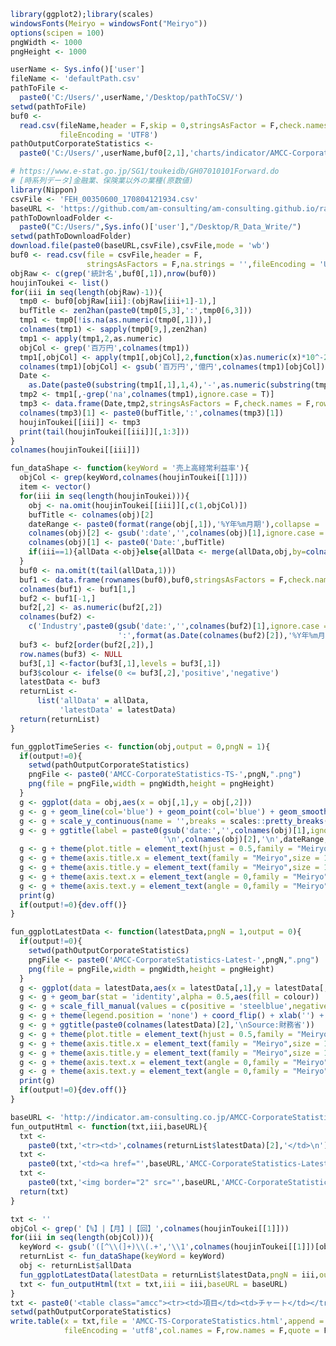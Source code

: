 ```r
library(ggplot2);library(scales)
windowsFonts(Meiryo = windowsFont("Meiryo"))
options(scipen = 100)
pngWidth <- 1000
pngHeight <- 1000
```

```r
userName <- Sys.info()['user']
fileName <- 'defaultPath.csv'
pathToFile <-
  paste0('C:/Users/',userName,'/Desktop/pathToCSV/')
setwd(pathToFile)
buf0 <-
  read.csv(fileName,header = F,skip = 0,stringsAsFactor = F,check.names = F,
           fileEncoding = 'UTF8')
pathOutputCorporateStatistics <-
  paste0('C:/Users/',userName,buf0[2,1],'charts/indicator/AMCC-CorporateStatistics/')
```

```r
# https://www.e-stat.go.jp/SG1/toukeidb/GH07010101Forward.do
# [時系列データ]金融業、保険業以外の業種(原数値)
library(Nippon)
csvFile <- 'FEH_00350600_170804121934.csv'
baseURL <- 'https://github.com/am-consulting/am-consulting.github.io/raw/master/csv/csvData/TSdata/'
pathToDownloadFolder <-
  paste0("C:/Users/",Sys.info()['user'],"/Desktop/R_Data_Write/")
setwd(pathToDownloadFolder)
download.file(paste0(baseURL,csvFile),csvFile,mode = 'wb')
buf0 <- read.csv(file = csvFile,header = F,
                 stringsAsFactors = F,na.strings = '',fileEncoding = 'UTF8')
objRaw <- c(grep('統計名',buf0[,1]),nrow(buf0))
houjinToukei <- list()
for(iii in seq(length(objRaw)-1)){
  tmp0 <- buf0[objRaw[iii]:(objRaw[iii+1]-1),]
  bufTitle <- zen2han(paste0(tmp0[5,3],':',tmp0[6,3]))
  tmp1 <- tmp0[!is.na(as.numeric(tmp0[,1])),]
  colnames(tmp1) <- sapply(tmp0[9,],zen2han)
  tmp1 <- apply(tmp1,2,as.numeric)
  objCol <- grep('百万円',colnames(tmp1))
  tmp1[,objCol] <- apply(tmp1[,objCol],2,function(x)as.numeric(x)*10^-2)
  colnames(tmp1)[objCol] <- gsub('百万円','億円',colnames(tmp1)[objCol])
  Date <-
    as.Date(paste0(substring(tmp1[,1],1,4),'-',as.numeric(substring(tmp1[,1],5,5))*3,'-1'))
  tmp2 <- tmp1[,-grep('na',colnames(tmp1),ignore.case = T)]
  tmp3 <- data.frame(Date,tmp2,stringsAsFactors = F,check.names = F,row.names = NULL)
  colnames(tmp3)[1] <- paste0(bufTitle,':',colnames(tmp3)[1]) 
  houjinToukei[[iii]] <- tmp3
  print(tail(houjinToukei[[iii]][,1:3]))
}
colnames(houjinToukei[[iii]])
```

```r
fun_dataShape <- function(keyWord = '売上高経常利益率'){
  objCol <- grep(keyWord,colnames(houjinToukei[[1]]))
  item <- vector()  
  for(iii in seq(length(houjinToukei))){
    obj <- na.omit(houjinToukei[[iii]][,c(1,objCol)])
    bufTitle <- colnames(obj)[2]
    dateRange <- paste0(format(range(obj[,1]),'%Y年%m月期'),collapse = '~')
    colnames(obj)[2] <- gsub(':date','',colnames(obj)[1],ignore.case = T)
    colnames(obj)[1] <- paste0('Date:',bufTitle)
    if(iii==1){allData <-obj}else{allData <- merge(allData,obj,by=colnames(obj)[1],all=T)}
  }
  buf0 <- na.omit(t(tail(allData,1)))
  buf1 <- data.frame(rownames(buf0),buf0,stringsAsFactors = F,check.names = F,row.names = NULL)
  colnames(buf1) <- buf1[1,]
  buf2 <- buf1[-1,]
  buf2[,2] <- as.numeric(buf2[,2])
  colnames(buf2) <- 
    c('Industry',paste0(gsub('date:','',colnames(buf2)[1],ignore.case = T),
                        ':',format(as.Date(colnames(buf2)[2]),'%Y年%m月期')))
  buf3 <- buf2[order(buf2[,2]),]
  row.names(buf3) <- NULL
  buf3[,1] <-factor(buf3[,1],levels = buf3[,1])
  buf3$colour <- ifelse(0 <= buf3[,2],'positive','negative')
  latestData <- buf3
  returnList <-
      list('allData' = allData,
           'latestData' = latestData)
  return(returnList)
}
```

```r
fun_ggplotTimeSeries <- function(obj,output = 0,pngN = 1){
  if(output!=0){
    setwd(pathOutputCorporateStatistics)
    pngFile <- paste0('AMCC-CorporateStatistics-TS-',pngN,".png")
    png(file = pngFile,width = pngWidth,height = pngHeight)
  }
  g <- ggplot(data = obj,aes(x = obj[,1],y = obj[,2]))
  g <- g + geom_line(col='blue') + geom_point(col='blue') + geom_smooth(col='red') + xlab('')
  g <- g + scale_y_continuous(name = '',breaks = scales::pretty_breaks(10),sec.axis = dup_axis())
  g <- g + ggtitle(label = paste0(gsub('date:','',colnames(obj)[1],ignore.case = T),
                                  '\n',colnames(obj)[2],'\n',dateRange,'\nSource:財務省'))
  g <- g + theme(plot.title = element_text(hjust = 0.5,family = "Meiryo",size = 20))
  g <- g + theme(axis.title.x = element_text(family = "Meiryo",size = 16))
  g <- g + theme(axis.title.y = element_text(family = "Meiryo",size = 16))
  g <- g + theme(axis.text.x = element_text(angle = 0,family = "Meiryo",size = 16,vjust = 0.5))
  g <- g + theme(axis.text.y = element_text(angle = 0,family = "Meiryo",size = 16))
  print(g)
  if(output!=0){dev.off()}
}  
```

```r
fun_ggplotLatestData <- function(latestData,pngN = 1,output = 0){
  if(output!=0){
    setwd(pathOutputCorporateStatistics)
    pngFile <- paste0('AMCC-CorporateStatistics-Latest-',pngN,".png")
    png(file = pngFile,width = pngWidth,height = pngHeight)
  }
  g <- ggplot(data = latestData,aes(x = latestData[,1],y = latestData[,2]))
  g <- g + geom_bar(stat = 'identity',alpha = 0.5,aes(fill = colour))
  g <- g + scale_fill_manual(values = c(positive = 'steelblue',negative = 'firebrick1'))
  g <- g + theme(legend.position = 'none') + coord_flip() + xlab('') + ylab('')
  g <- g + ggtitle(paste0(colnames(latestData)[2],'\nSource:財務省'))
  g <- g + theme(plot.title = element_text(hjust = 0.5,family = "Meiryo",size = 20))
  g <- g + theme(axis.title.x = element_text(family = "Meiryo",size = 16))
  g <- g + theme(axis.title.y = element_text(family = "Meiryo",size = 16))
  g <- g + theme(axis.text.x = element_text(angle = 0,family = "Meiryo",size = 16,vjust = 0.5))
  g <- g + theme(axis.text.y = element_text(angle = 0,family = "Meiryo",size = 16))
  print(g)
  if(output!=0){dev.off()}
}
```

```r
baseURL <- 'http://indicator.am-consulting.co.jp/AMCC-CorporateStatistics/'
fun_outputHtml <- function(txt,iii,baseURL){
  txt <-
    paste0(txt,'<tr><td>',colnames(returnList$latestData)[2],'</td>\n')
  txt <- 
    paste0(txt,'<td><a href="',baseURL,'AMCC-CorporateStatistics-Latest-',iii,'.png">\n')
  txt <- 
    paste0(txt,'<img border="2" src="',baseURL,'AMCC-CorporateStatistics-Latest-',iii,'.png" width="50%" /></td></tr>')
  return(txt)
}
```

```r
txt <- ''
objCol <- grep('【%】|【月】|【回】',colnames(houjinToukei[[1]]))
for(iii in seq(length(objCol))){
  keyWord <- gsub('([^\\(]+)\\(.+','\\1',colnames(houjinToukei[[1]])[objCol[iii]])
  returnList <- fun_dataShape(keyWord = keyWord)
  obj <- returnList$allData
  fun_ggplotLatestData(latestData = returnList$latestData,pngN = iii,output = 1)
  txt <- fun_outputHtml(txt = txt,iii = iii,baseURL = baseURL)
}
txt <- paste0('<table class="amcc"><tr><td>項目</td><td>チャート</td></tr>',txt,'</table>')
setwd(pathOutputCorporateStatistics)
write.table(x = txt,file = 'AMCC-TS-CorporateStatistics.html',append = F,
            fileEncoding = 'utf8',col.names = F,row.names = F,quote = F)
```
